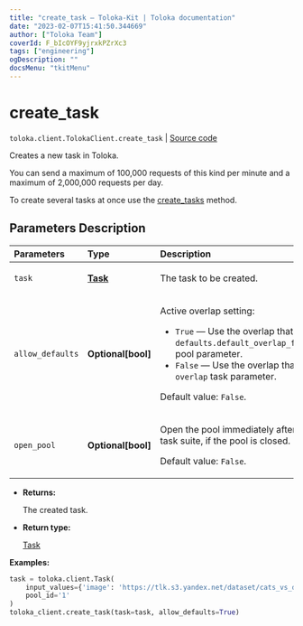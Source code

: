 ```yaml
---
title: "create_task — Toloka-Kit | Toloka documentation"
date: "2023-02-07T15:41:50.344669"
author: ["Toloka Team"]
coverId: F_bIcOYF9yjrxkPZrXc3
tags: ["engineering"]
ogDescription: ""
docsMenu: "tkitMenu"
---
```


# create_task
`toloka.client.TolokaClient.create_task` | [Source code](https://github.com/Toloka/toloka-kit/blob/v1.1.3/src/client/__init__.py#L2210)

Creates a new task in Toloka.

You can send a maximum of 100,000 requests of this kind per minute and a maximum of 2,000,000 requests per day.

To create several tasks at once use the [create_tasks](/docs/toloka-kit/reference/toloka.client.TolokaClient.create_tasks) method.

## Parameters Description

| Parameters | Type | Description |
| :----------| :----| :-----------|
`task`|**[Task](/docs/toloka-kit/reference/toloka.client.task.Task)**|<p>The task to be created.</p>
`allow_defaults`|**Optional\[bool\]**|<p>Active overlap setting:</p> <ul> <li>`True` — Use the overlap that is set in the `defaults.default_overlap_for_new_tasks` pool parameter.</li> <li>`False` — Use the overlap that is set in the `overlap` task parameter.</li> </ul> <p></p><p>Default value: `False`.</p>
`open_pool`|**Optional\[bool\]**|<p>Open the pool immediately after creating a task suite, if the pool is closed. </p><p>Default value: `False`.</p>

* **Returns:**

  The created task.

* **Return type:**

  [Task](/docs/toloka-kit/reference/toloka.client.task.Task)

**Examples:**

```python
task = toloka.client.Task(
    input_values={'image': 'https://tlk.s3.yandex.net/dataset/cats_vs_dogs/dogs/048e5760fc5a46faa434922b2447a527.jpg'},
    pool_id='1'
)
toloka_client.create_task(task=task, allow_defaults=True)
```
